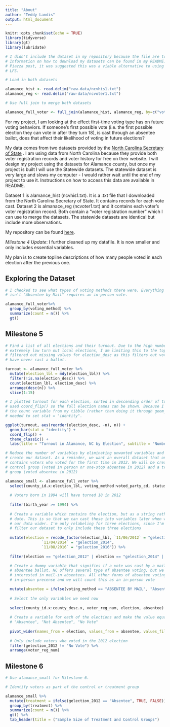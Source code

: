 ```yaml
---
title: "About"
author: "Teddy Landis"
output: html_document
---
```


```r
knitr::opts_chunk$set(echo = TRUE)
library(tidyverse)
library(gt)
library(lubridate)

# I didn't include the dataset in my repository because the file are too large.
# Information on how to download my datasets can be found in my README.md. In a
# Piazza post, it was suggested this was a viable alternative to using GitHub
# LFS.

# Load in both datasets

alamance_hist <- read.delim("raw-data/ncvhis1.txt")
alamance_reg <- read.delim("raw-data/ncvoter1.txt")

# Use full join to merge both datasets

alamance_full_voter <- full_join(alamance_hist, alamance_reg, by=c("voter_reg_num"))
```

For my project, I am looking at the effect first-time voting type has on future voting behaviors. If someone's first possible vote (i.e. the first possible election they can vote in after they turn 18), is cast through an absentee ballot, does that affect their likelihood of voting in future elections?

My data comes from two datasets provided by the [North Carolina Secretary of State](https://www.ncsbe.gov/Public-Records-Data-Info/Election-Results-Data) . I am using data from North Carolina because they provide both voter registration records and voter history for free on their website. I will design my project using the datasets for Alamance county, but once my project is built I will use the Statewide datasets. The statewide dataset is very large and slows my computer - I would rather wait until the end of my project to use it. Instructions on how to access this data are available in README.

Dataset 1 is alamance_hist (ncvhis1.txt). It is a .txt file that I downloaded from the North Carolina Secretary of State. It contains records for each vote cast. Dataset 2 is almanace_reg (ncvoter1.txt) and it contains each voter's voter registration record. Both contain a "voter registration number" which I can use to merge the datasets. The statewide datasets are identical but include more observations.

My repository can be found [here](https://github.com/tlandis212/final_project).

*Milestone 4 Update*: I further cleaned up my datafile. It is now smaller and only includes essential variables.

My plan is to create topline descriptions of how many people voted in each election after the previous one.

## Exploring the Dataset

```r

# I checked to see what types of voting methods there were. Everything that
# isn't "Absentee by Mail" requires an in-person vote.

alamance_full_voter%>% 
  group_by(voting_method) %>% 
  summarize(count = n()) %>% 
  gt()

```
## Milestone 5

```r
# Find a list of all elections and their turnout. Due to the high number of
# extremely low turn out local elections, I am limiting this to the top 15. I
# filtered out missing values for election_desc as this filters out voters who
# have never cast a ballot.

turnout <- alamance_full_voter %>% 
  mutate(election_lbl = mdy(election_lbl)) %>% 
  filter(!is.na(election_desc)) %>% 
  count(election_lbl, election_desc) %>% 
  arrange(desc(n)) %>% 
  slice(1:15)

# I plotted turnout for each election, sorted in descending order of turnout. I
# used coord_flip() so the full election names can be shown. Because I'm using
# the count variable from my tibble (rather than doing it through geom_bar()), I
# needed to set stat = "identity".

ggplot(turnout, aes(reorder(election_desc, -n), n)) +
  geom_bar(stat = "identity") +
  coord_flip() +
  theme_classic() +
  labs(title = "Turnout in Alamance, NC by Election", subtitle = "Number of Raw Votes Cast", caption = "Data Source: NC Secretary of State", x = "Election", y = "Votes Cast")
```
  
```r
# Reduce the number of variables by eliminating unwanted variables and filter to
# create our dataset. As a reminder, we want an overall dataset that only
# contains voters who voted for the first time in 2012. We will be creating a
# control group (voted in person or one-stop absentee in 2012) and a treatment
# group (voted absentee in 2012)

alamance_small <- alamance_full_voter %>% 
  select(county_id.x:election_lbl, voting_method:voted_party_cd, status_cd:absent_ind, birth_year, birth_state) %>% 
  
  # Voters born in 1994 will have turned 18 in 2012
  
  filter(birth_year >= 1994) %>% 
  
  # Create a variable which contains the election, but as a string rather than a
  # date. This is so that we can cast these into variables later when we make
  # our data wider. I'm only relabeling for three elections, since I'm going to
  # filter our dataset to only include these three elections
  
  mutate(election = recode_factor(election_lbl, `11/06/2012` = "gelection_2012",
                `11/04/2014` = "gelection_2014",
                `11/08/2016` = "gelection_2016")) %>% 
  
  filter(election == "gelection_2012" | election == "gelection_2014" | election == "gelection_2016") %>% 

  # Create a dummy variable that signifies if a vote was cast by a mail-in
  # absentee ballot. NC offers several type of absentee voting, but we're only
  # interested in mail-in absentees. All other forms of absentee voting requires
  # in-person precense and we will count this as an in-person vote

  mutate(absentee = ifelse(voting_method == "ABSENTEE BY MAIL", "Absentee", "Not Absentee")) %>% 
  
  # Select the only variables we need now
  
  select(county_id.x:county_desc.x, voter_reg_num, election, absentee) %>% 
  
  # Create a variable for each of the elections and make the value equal to
  # "Absentee", "Not Absentee", "No Vote"
  
  pivot_wider(names_from = election, values_from = absentee, values_fill = list(absentee = "No Vote")) %>% 
  
  # Only include voters who voted in the 2012 election
  filter(gelection_2012 != "No Vote") %>% 
  arrange(voter_reg_num)
```

## Milestone 6

```r

# Use alamance_small for Milestone 6. 

# Identify voters as part of the control or treatment group

alamance_small %>% 
  mutate(treatment = ifelse(gelection_2012 == "Absentee", TRUE, FALSE)) %>% 
  group_by(treatment) %>% 
  summarize(count = n()) %>% 
  gt() %>% 
  tab_header(title = ("Sample Size of Treatment and Control Groups")

```

